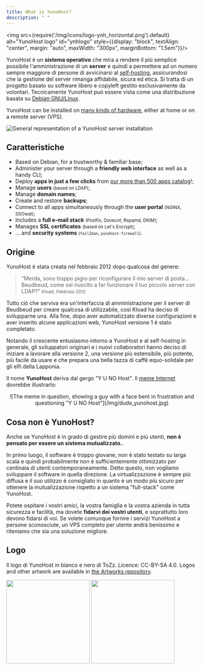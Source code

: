 ```yaml
---
title: What is YunoHost?
description: " "
---
```


<img src={require('/img/icons/logo-ynh_horizontal.png').default} alt="YunoHost logo" id="ynhlogo" style={{display: "block", textAlign: "center", margin: "auto", maxWidth: "300px", marginBottom: "1.5em"}}/>

YunoHost è un **sistema operativo** che mira a rendere il più semplice possibile l'amministrazione di un **server**  e quindi a permettere ad un numero sempre maggiore di persone di avvicinarsi al [self-hosting](/admin/self_hosting), assicurandosi che la gestione del server rimanga affidabile, sicura ed etica. Si tratta di un progetto basato su software libero e copyleft gestito esclusivamente da volontari. Tecnicamente YunoHost può essere vista come una distribuzione basata su [Debian GNU/Linux](https://debian.org).

YunoHost can be installed on [many kinds of hardware](/admin/install/install_on), either at home or on a remote server (VPS).

![General representation of a YunoHost server installation](/img/internet_topologies_with_ynh.png?resize=600)

## Caratteristiche

- <SmallInline url='/img/icons/logo-debian.png' alt="debian logo"/> Based on Debian, for a trustworthy & familiar base;
- <SmallInline url='/img/icons/icon-tools.png' alt="tools logo"/> Administer your server through a **friendly web interface** as well as a handy CLI;
- <SmallInline url='/img/icons/icon-package.png' alt="package logo"/> Deploy **apps in just a few clicks** from [our more than 500 apps catalog](https://apps.yunohost.org)!;
- <SmallInline url='/img/icons/icon-users.png' alt="users logo"/> Manage **users** <small>(based on LDAP)</small>;
- <SmallInline url='/img/icons/icon-globe.png' alt="globe logo"/> Manage **domain names**;
- <SmallInline url='/img/icons/icon-medic.png' alt="medic logo"/> Create and restore **backups**;
- <SmallInline url='/img/icons/icon-door.png' alt="door logo"/> Connect to all apps simultaneously through the **user portal** <small>(NGINX, SSOwat)</small>;
- <SmallInline url='/img/icons/icon-mail.png' alt="mail logo"/> Includes a **full e-mail stack** <small>(Postfix, Dovecot, Rspamd, DKIM)</small>;
- <SmallInline url='/img/icons/icon-lock.png' alt="lock logo"/> Manages **SSL certificates** <small>(based on Let's Encrypt)</small>;
- <SmallInline url='/img/icons/icon-shield.png' alt="shield logo"/>... and **security systems** <small>(`fail2ban`, `yunohost-firewall`)</small>.

## Origine

YunoHost è stata creata nel febbraio 2012 dopo qualcosa del genere:

> "Merda, sono troppo pigro per riconfigurare il mio server di posta... Beudbeud, come sei riuscito a far funzionare il tuo piccolo server con LDAP?"
> <small>Kload, Febbraio 2012</small>

Tutto ciò che serviva era un'interfaccia di amministrazione per il server di Beudbeud per creare qualcosa di utilizzabile, così Kload ha deciso di svilupparne una. Alla fine, dopo aver automatizzato diverse configurazioni e aver inserito alcune applicazioni web, YunoHost versione 1 è stato completato.

Notando il crescente entusiasmo intorno a YunoHost e al self-hosting in generale, gli sviluppatori originari e i nuovi collaboratori hanno deciso di iniziare a lavorare alla versione 2, una versione più estensibile, più potente, più facile da usare e che prepara una bella tazza di caffè equo-solidale per gli elfi della Lapponia.

Il nome **YunoHost** deriva dal gergo "Y U NO Host". Il [meme Internet](https://en.wikipedia.org/wiki/Internet_meme) dovrebbe illustrarlo:

<center>
![The meme in question, showing a guy with a face bent in frustration and questioning "Y U NO Host"](/img/dude_yunohost.jpg)
</center>

## Cosa non è YunoHost?

Anche se YunoHost è in grado di gestire più domini e più utenti, **non è pensato per essere un sistema mutualizzato.**.

In primo luogo, il software è troppo giovane, non è stato testato su larga scala e quindi probabilmente non è sufficientemente ottimizzato per centinaia di utenti contemporaneamente. Detto questo, non vogliamo sviluppare il software in quella direzione. La virtualizzazione è sempre più diffusa e il suo utilizzo è consigliato in quanto è un modo più sicuro per ottenere la mutualizzazione rispetto a un sistema "full-stack" come YunoHost.

Potete ospitare i vostri amici, la vostra famiglia e la vostra azienda in tutta sicurezza e facilità, ma dovete **fidarvi dei vostri utenti**, e soprattutto loro devono fidarsi di voi. Se volete comunque fornire i servizi YunoHost a persone sconosciute, un VPS completo per utente andrà benissimo e riteniamo che sia una soluzione migliore.

## Logo

Il logo di YunoHost in bianco e nero di ToZz. Licence: CC-BY-SA 4.0. Logos and other artwork are available in [the Artworks repository](https://github.com/YunoHost/yunohost-artwork).

<img src="https://raw.githubusercontent.com/YunoHost/yunohost-artwork/refs/heads/main/logos/png/yunohost-logo_black.png" width="220" id="darklogo"/>
<img src="https://raw.githubusercontent.com/YunoHost/yunohost-artwork/refs/heads/main/logos/png/yunohost-logo_white.png" width="220" id="whitelogo"/>
